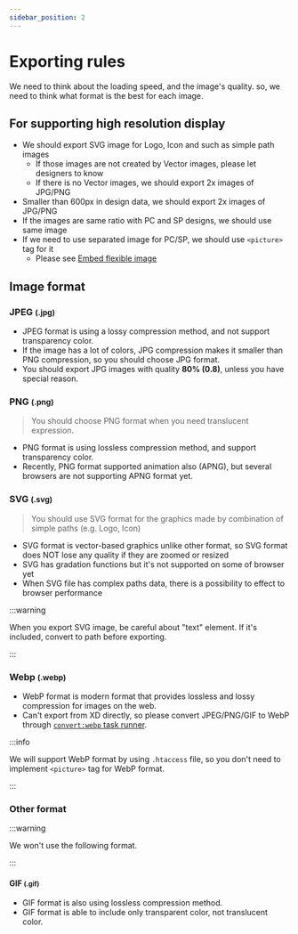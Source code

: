 ```yaml
---
sidebar_position: 2
---
```


# Exporting rules

We need to think about the loading speed, and the image's quality. so, we need to think what format is the best for each image.

## For supporting high resolution display

- We should export SVG image for Logo, Icon and such as simple path images
  - If those images are not created by Vector images, please let designers to know
  - If there is no Vector images, we should export 2x images of JPG/PNG
- Smaller than 600px in design data, we should export 2x images of JPG/PNG
- If the images are same ratio with PC and SP designs, we should use same image
- If we need to use separated image for PC/SP, we should use `<picture>` tag for it
  - Please see [Embed flexible image](/docs/html/tips/picture)

## Image format

### JPEG <small>(.jpg)</small>

- JPEG format is using a lossy compression method, and not support transparency color.
- If the image has a lot of colors, JPG compression makes it smaller than PNG compression, so you should choose JPG format.
- You should export JPG images with quality **80% (0.8)**, unless you have special reason.

### PNG <small>(.png)</small>

> You should choose PNG format when you need translucent expression.

- PNG format is using lossless compression method, and support transparency color.
- Recently, PNG format supported animation also (APNG), but several browsers are not supporting APNG format yet.

### SVG <small>(.svg)</small>

> You should use SVG format for the graphics made by combination of simple paths (e.g. Logo, Icon)

- SVG format is vector-based graphics unlike other format, so SVG format does NOT lose any quality if they are zoomed or resized
- SVG has gradation functions but it's not supported on some of browser yet
- When SVG file has complex paths data, there is a possibility to effect to browser performance

:::warning

When you export SVG image, be careful about "text" element. If it's included, convert to path before exporting.

:::

### Webp <small>(.webp)</small>

- WebP format is modern format that provides lossless and lossy compression for images on the web.
- Can't export from XD directly, so please convert JPEG/PNG/GIF to WebP through [`convert:webp` task runner](/docs/html/task-runner/scripts/convert-webp).

:::info

We will support WebP format by using `.htaccess` file, so you don't need to implement `<picture>` tag for WebP format.

:::

### Other format

:::warning

We won't use the following format.

:::

#### GIF <small>(.gif)</small>

- GIF format is also using lossless compression method.
- GIF format is able to include only transparent color, not translucent color.
<!-- * We won't use GIF format basically, but if you need GIF animation you can choose this. -->
